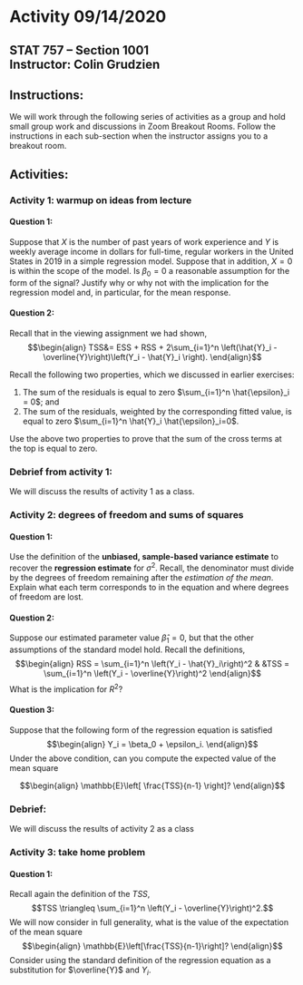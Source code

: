 # Activity 09/14/2020

## STAT 757 -- Section 1001 <br> Instructor: Colin Grudzien<br>

## Instructions:
We will work through the following series of activities as a group and hold small group work and discussions in Zoom Breakout Rooms.  Follow the instructions in each sub-section when the instructor assigns you to a breakout room.

## Activities:


### Activity 1: warmup on ideas from lecture

#### Question 1: 
Suppose that $X$ is the number of past years of work experience and $Y$ is weekly average income in dollars for full-time, regular workers in the United States in 2019 in a simple regression model.  Suppose that 
in addition, $X=0$ is within the scope of the model.  Is $\beta_0=0$ a reasonable assumption for the form of the signal? Justify why or why not with the implication for the regression model and, in particular, for the mean response.



#### Question 2:
Recall that in the viewing assignment we had shown,
  $$\begin{align}
  TSS&= ESS + RSS + 2\sum_{i=1}^n  \left(\hat{Y}_i - \overline{Y}\right)\left(Y_i - \hat{Y}_i \right).
  \end{align}$$

Recall the following two properties, which we discussed in earlier exercises:
<ol>
 <li>The sum  of the residuals is equal to zero $\sum_{i=1}^n \hat{\epsilon}_i = 0$; and</li>
 <li>The sum  of the residuals, weighted by the corresponding fitted value, is equal to zero $\sum_{i=1}^n \hat{Y}_i \hat{\epsilon}_i=0$.
</ol>

Use the above two properties to prove that the sum of the cross terms at the top is equal to zero.</li>


### Debrief from activity 1:
We will discuss the results of activity 1 as a class.


### Activity 2: degrees of freedom and sums of squares

#### Question 1:
Use the definition of the <b>unbiased, sample-based variance estimate</b> to recover the <b>regression estimate</b> for $\sigma^2$.
Recall, the denominator must divide by the degrees of freedom remaining after the *estimation of the mean*. Explain what each term corresponds to in the equation and where degrees of freedom are lost.



#### Question 2:
Suppose our estimated parameter value $\hat{\beta}_1=0$, but that the other assumptions of the standard model hold. 
Recall the definitions,
$$\begin{align}
RSS = \sum_{i=1}^n \left(Y_i - \hat{Y}_i\right)^2 & &TSS = \sum_{i=1}^n \left(Y_i - \overline{Y}\right)^2
\end{align}$$
What is the implication for $R^2$?  

#### Question 3:
Suppose that the following form of the regression equation is satisfied
$$\begin{align}
Y_i = \beta_0 + \epsilon_i.
\end{align}$$
Under the above condition, can you compute the expected value of the mean square

$$\begin{align}
\mathbb{E}\left[ \frac{TSS}{n-1} \right]?
\end{align}$$

### Debrief:
We will discuss the results of activity 2 as a class


### Activity 3: take home problem

#### Question 1:
Recall again the definition of the $TSS$,
$$TSS \triangleq \sum_{i=1}^n \left(Y_i - \overline{Y}\right)^2.$$ We will now consider in full generality, what is the value of the expectation of the mean square
$$\begin{align}
\mathbb{E}\left[\frac{TSS}{n-1}\right]?
\end{align}$$  Consider using the standard definition of the regression equation as a substitution for $\overline{Y}$ and $Y_i$.

